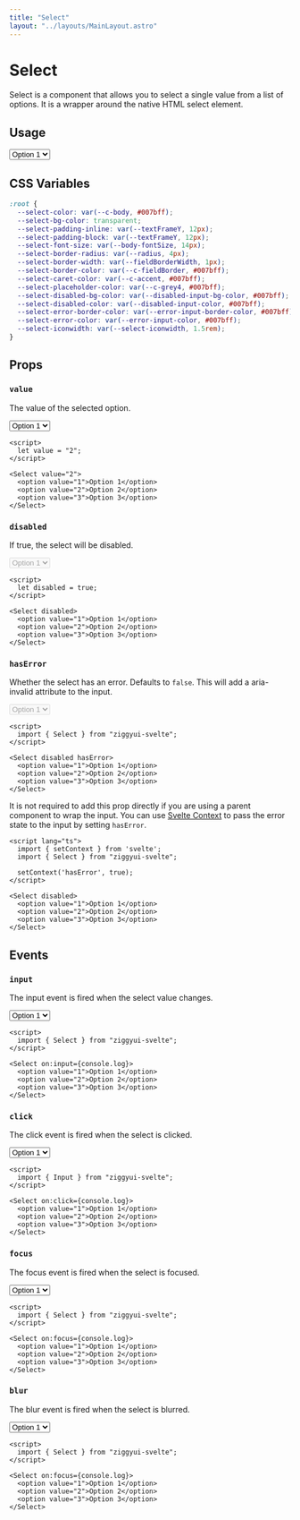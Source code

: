 ```yaml
---
title: "Select"
layout: "../layouts/MainLayout.astro"
---
```



# Select

Select is a component that allows you to select a single value from a list of options. It is a wrapper around the native HTML select element.

## Usage

<Select>
  <option value="1">Option 1</option>
  <option value="2">Option 2</option>
  <option value="3">Option 3</option>
</Select>

## CSS Variables

```css
:root {
  --select-color: var(--c-body, #007bff);
  --select-bg-color: transparent;
  --select-padding-inline: var(--textFrameY, 12px);
  --select-padding-block: var(--textFrameY, 12px);
  --select-font-size: var(--body-fontSize, 14px);
  --select-border-radius: var(--radius, 4px);
  --select-border-width: var(--fieldBorderWidth, 1px);
  --select-border-color: var(--c-fieldBorder, #007bff);
  --select-caret-color: var(--c-accent, #007bff);
  --select-placeholder-color: var(--c-grey4, #007bff);
  --select-disabled-bg-color: var(--disabled-input-bg-color, #007bff);
  --select-disabled-color: var(--disabled-input-color, #007bff);
  --select-error-border-color: var(--error-input-border-color, #007bff);
  --select-error-color: var(--error-input-color, #007bff);
  --select-iconwidth: var(--select-iconwidth, 1.5rem);
}
```

## Props

### `value`

The value of the selected option.

<Select value="2">
  <option value="1">Option 1</option>
  <option value="2">Option 2</option>
  <option value="3">Option 3</option>
</Select>

```svelte
<script>
  let value = "2";
</script>

<Select value="2">
  <option value="1">Option 1</option>
  <option value="2">Option 2</option>
  <option value="3">Option 3</option>
</Select>
```

### `disabled`

If true, the select will be disabled.

<Select disabled>
  <option value="1">Option 1</option>
  <option value="2">Option 2</option>
  <option value="3">Option 3</option>
</Select>

```svelte
<script>
  let disabled = true;
</script>

<Select disabled>
  <option value="1">Option 1</option>
  <option value="2">Option 2</option>
  <option value="3">Option 3</option>
</Select>
```

### `hasError`

Whether the select has an error. Defaults to `false`. This will add a aria-invalid attribute to the input.

<Select disabled hasError>
  <option value="1">Option 1</option>
  <option value="2">Option 2</option>
  <option value="3">Option 3</option>
</Select>

```svelte
<script>
  import { Select } from "ziggyui-svelte";
</script>

<Select disabled hasError>
  <option value="1">Option 1</option>
  <option value="2">Option 2</option>
  <option value="3">Option 3</option>
</Select>
```

It is not required to add this prop directly if you are using a parent component to wrap the input. You can use [Svelte Context](https://svelte.dev/tutorial/context-api) to pass the error state to the input by setting `hasError`.

```svelte
<script lang="ts">
  import { setContext } from 'svelte';
  import { Select } from "ziggyui-svelte";

  setContext('hasError', true);
</script>

<Select disabled>
  <option value="1">Option 1</option>
  <option value="2">Option 2</option>
  <option value="3">Option 3</option>
</Select>
```

## Events

### `input`

The input event is fired when the select value changes.

<Select on:input={console.log}>
  <option value="1">Option 1</option>
  <option value="2">Option 2</option>
  <option value="3">Option 3</option>
</Select>

```svelte
<script>
  import { Select } from "ziggyui-svelte";
</script>

<Select on:input={console.log}>
  <option value="1">Option 1</option>
  <option value="2">Option 2</option>
  <option value="3">Option 3</option>
</Select>
```

### `click`

The click event is fired when the select is clicked.

<Select on:click={console.log}>
  <option value="1">Option 1</option>
  <option value="2">Option 2</option>
  <option value="3">Option 3</option>
</Select>

```svelte
<script>
  import { Input } from "ziggyui-svelte";
</script>

<Select on:click={console.log}>
  <option value="1">Option 1</option>
  <option value="2">Option 2</option>
  <option value="3">Option 3</option>
</Select>
```

### `focus`

The focus event is fired when the select is focused.

<Select on:focus={console.log}>
  <option value="1">Option 1</option>
  <option value="2">Option 2</option>
  <option value="3">Option 3</option>
</Select>

```svelte
<script>
  import { Select } from "ziggyui-svelte";
</script>

<Select on:focus={console.log}>
  <option value="1">Option 1</option>
  <option value="2">Option 2</option>
  <option value="3">Option 3</option>
</Select>
```

### `blur`

The blur event is fired when the select is blurred.

<Select on:blur={console.log}>
  <option value="1">Option 1</option>
  <option value="2">Option 2</option>
  <option value="3">Option 3</option>
</Select>

```svelte
<script>
  import { Select } from "ziggyui-svelte";
</script>

<Select on:focus={console.log}>
  <option value="1">Option 1</option>
  <option value="2">Option 2</option>
  <option value="3">Option 3</option>
</Select>
```
